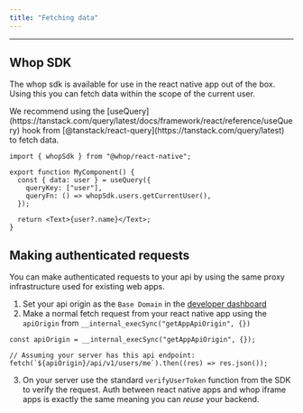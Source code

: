 ```yaml
---
title: "Fetching data"
---
```


---

## Whop SDK

The whop sdk is available for use in the react native app out of the box. Using this you can fetch data within the scope of the current user.

<Info>
  We recommend using the [useQuery](https://tanstack.com/query/latest/docs/framework/react/reference/useQuery) hook from [@tanstack/react-query](https://tanstack.com/query/latest) to fetch
  data.
</Info>

```tsx
import { whopSdk } from "@whop/react-native";

export function MyComponent() {
  const { data: user } = useQuery({
    queryKey: ["user"],
    queryFn: () => whopSdk.users.getCurrentUser(),
  });

  return <Text>{user?.name}</Text>;
}
```

## Making authenticated requests

You can make authenticated requests to your api by using the same proxy infrastructure used for existing web apps.

1. Set your api origin as the `Base Domain` in the [developer dashboard](https://whop.com/dashboard/developer)
2. Make a normal fetch request from your react native app using the `apiOrigin` from `__internal_execSync("getAppApiOrigin", {})`

```tsx
const apiOrigin = __internal_execSync("getAppApiOrigin", {});

// Assuming your server has this api endpoint:
fetch(`${apiOrigin}/api/v1/users/me`).then((res) => res.json());
```

3. On your server use the standard `verifyUserToken` function from the SDK to verify the request. Auth between react native apps and whop iframe apps is exactly the same meaning you can _reuse_ your backend.
